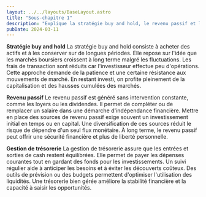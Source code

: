 ```yaml
---
layout: ../../layouts/BaseLayout.astro
title: "Sous-chapitre 1"
description: "Explique la stratégie buy and hold, le revenu passif et la gestion de trésorerie."
pubDate: 2024-03-11
---
```


**Stratégie buy and hold**
La stratégie buy and hold consiste à acheter des actifs et à les conserver sur de longues périodes. Elle repose sur l'idée que les marchés boursiers croissent à long terme malgré les fluctuations. Les frais de transaction sont réduits car l'investisseur effectue peu d'opérations. Cette approche demande de la patience et une certaine résistance aux mouvements de marché. En restant investi, on profite pleinement de la capitalisation et des hausses cumulées des marchés.

**Revenu passif**
Le revenu passif est généré sans intervention constante, comme les loyers ou les dividendes. Il permet de compléter ou de remplacer un salaire dans une démarche d'indépendance financière. Mettre en place des sources de revenu passif exige souvent un investissement initial en temps ou en capital. Une diversification de ces sources réduit le risque de dépendre d'un seul flux monétaire. À long terme, le revenu passif peut offrir une sécurité financière et plus de liberté personnelle.

**Gestion de trésorerie**
La gestion de trésorerie assure que les entrées et sorties de cash restent équilibrées. Elle permet de payer les dépenses courantes tout en gardant des fonds pour les investissements. Un suivi régulier aide à anticiper les besoins et à éviter les découverts coûteux. Des outils de prévision ou des budgets permettent d'optimiser l'utilisation des liquidités. Une trésorerie bien gérée améliore la stabilité financière et la capacité à saisir les opportunités.

